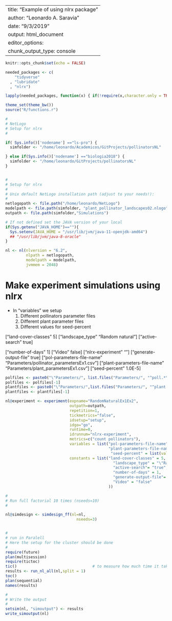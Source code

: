
---
title: "Example of using nlrx package"
author: "Leonardo A. Saravia"
date: "9/3/2019"
output: html_document
editor_options: 
  chunk_output_type: console
---

```r
knitr::opts_chunk$set(echo = FALSE)

needed_packages <- c(
    "tidyverse"
  , "lubridate"
  , "nlrx")

lapply(needed_packages, function(x) { if(!require(x,character.only = TRUE)) install.packages(x)} )

theme_set(theme_bw())
source("R/functions.r")

#
# NetLogo 
# Setup for nlrx
#

if( Sys.info()['nodename'] =="ls-pro") {
  simfolder <- "/home/leonardo/Academicos/GitProjects/pollinatorsNL"

} else if(Sys.info()['nodename'] =="biologia2018") {                     # Server UNGS
  simfolder <- "/home/leonardo/GitProjects/pollinatorsNL"
}


#
# Setup for nlrx
#
# Unix default NetLogo installation path (adjust to your needs!):
#
netlogopath <- file.path("/home/leonardo/NetLogo")
modelpath <- file.path(simfolder, "plant_pollinator_landscapes02.nlogo")
outpath <- file.path(simfolder,"Simulations")

# If not defined set the JAVA version of your local 
if(Sys.getenv("JAVA_HOME")==""){
  Sys.setenv(JAVA_HOME = "/usr/lib/jvm/java-11-openjdk-amd64")
  ## "/usr/lib/jvm/java-8-oracle"
}

nl <- nl(nlversion = "6.2",
         nlpath = netlogopath,
         modelpath = modelpath,
         jvmmem = 2048)


```

# Make experiment simulations using nlrx

* In "variables" we setup
  1. Different pollinators parameter files
  2. Different plant parameter files
  3. Different values for seed-percent

["land-cover-classes" 5]
["landscape_type" "Random natural"]
["active-search" true]

["number-of-days" 1]
["Video" false]
["nlrx-experiment" ""]
["generate-output-file" true]
["pol-parameters-file-name" "Parameters/pollinator_parametersEx1.csv"]
["plant-parameters-file-name" "Parameters/plant_parametersEx1.csv"]
["seed-percent" 1.0E-5]

```r

polfiles <- paste0("\"Parameters/", list.files("Parameters/", "^poll.*\\.csv$"),"\"")
polfiles <- polfiles[-1]
plantfiles <- paste0("\"Parameters/",list.files("Parameters/", "^plant.*\\.csv$"),"\"")
plantfiles <- plantfiles[-1]

nl@experiment <- experiment(expname="RandomNaturalEx1Ex2",
                            outpath=outpath,
                            repetition=1,
                            tickmetrics="false",
                            idsetup="setup",
                            idgo="go",
                            runtime=0,
                            idrunnum="nlrx-experiment",
                            metrics=c("count pollinators"),
                            variables = list("pol-parameters-file-name" = list(values=polfiles),
                                             "plant-parameters-file-name" = list(values=plantfiles),
                                              "seed-percent" = list(values=c(1e-05,1))),
                            constants = list("land-cover-classes" = 5,
                                               "landscape_type" = "\"Random natural\"",
                                               "active-search"= "true",
                                               "number-of-days" = 1,
                                               "generate-output-file"= "true",
                                               "Video" = "false"
                                             ))

#
# Run full factorial 10 times (nseeds=10)
#

nl@simdesign <- simdesign_ff(nl=nl,
                               nseeds=3)


# 
# run in Paralell 
# Here the setup for the cluster should be done
#
require(future)
plan(multisession)
require(tictoc)
tic()                                 # to measure how much time it takes 
results <- run_nl_all(nl,split = 1)
toc()
plan(sequential)
names(results)

#
# Write the output 
#
setsim(nl, "simoutput") <- results 
write_simoutput(nl)
```

